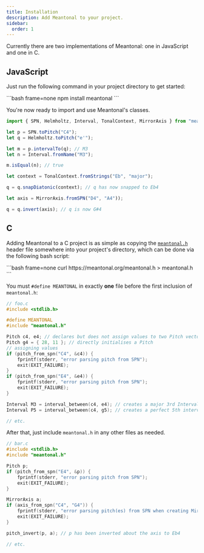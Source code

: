 ```yaml
---
title: Installation
description: Add Meantonal to your project.
sidebar:
  order: 1
---
```



Currently there are two implementations of Meantonal: one in JavaScript and one in C.

## JavaScript

Just run the following command in your project directory to get started:

<Tabs>
  <TabItem label="Bash">
```bash frame=none
npm install meantonal
```
  </TabItem>
</Tabs>

You're now ready to import and use Meantonal's classes.

```ts
import { SPN, Helmholtz, Interval, TonalContext, MirrorAxis } from "meantonal";

let p = SPN.toPitch("C4");
let q = Helmholtz.toPitch("e'");

let m = p.intervalTo(q); // M3
let n = Interval.fromName("M3");

m.isEqual(n); // true

let context = TonalContext.fromStrings("Eb", "major");

q = q.snapDiatonic(context); // q has now snapped to Eb4

let axis = MirrorAxis.fromSPN("D4", "A4"));

q = q.invert(axis); // q is now G#4
```

## C

Adding Meantonal to a C project is as simple as copying the [`meantonal.h`](https://raw.githubusercontent.com/meantonal/meantonal/refs/heads/master/meantonal.h) header file somewhere into your project's directory, which can be done via the following bash script:

<Tabs>
  <TabItem label="Bash">
```bash frame=none
curl https://meantonal.org/meantonal.h > meantonal.h
```
  </TabItem>
</Tabs>

You must `#define MEANTONAL` in exactly **one** file before the first inclusion of `meantonal.h`:

```c
// foo.c
#include <stdlib.h>

#define MEANTONAL
#include "meantonal.h"

Pitch c4, e4; // declares but does not assign values to two Pitch vectors
Pitch g4 = { 28, 11 }; // directly initialises a Pitch
// assigning values
if (pitch_from_spn("C4", &c4)) {
    fprintf(stderr, "error parsing pitch from SPN");
    exit(EXIT_FAILURE);
}
if (pitch_from_spn("E4", &e4)) {
    fprintf(stderr, "error parsing pitch from SPN");
    exit(EXIT_FAILURE);
}

Interval M3 = interval_between(c4, e4); // creates a major 3rd Interval vector
Interval P5 = interval_between(c4, g5); // creates a perfect 5th interval vector

// etc.
```

After that, just include `meantonal.h` in any other files as needed.

```c
// bar.c
#include <stdlib.h>
#include "meantonal.h"

Pitch p;
if (pitch_from_spn("E4", &p)) {
    fprintf(stderr, "error parsing pitch from SPN");
    exit(EXIT_FAILURE);
}

MirrorAxis a;
if (axis_from_spn("C4", "G4")) {
    fprintf(stderr, "error parsing pitch(es) from SPN when creating MirrorAxis");
    exit(EXIT_FAILURE);
}

pitch_invert(p, a); // p has been inverted about the axis to Eb4

// etc.
```
